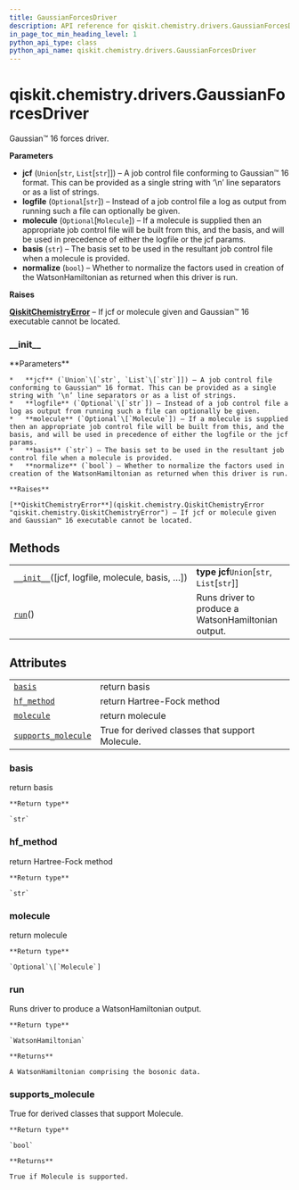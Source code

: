 ```yaml
---
title: GaussianForcesDriver
description: API reference for qiskit.chemistry.drivers.GaussianForcesDriver
in_page_toc_min_heading_level: 1
python_api_type: class
python_api_name: qiskit.chemistry.drivers.GaussianForcesDriver
---
```


<span id="qiskit-chemistry-drivers-gaussianforcesdriver" />

# qiskit.chemistry.drivers.GaussianForcesDriver

<Class id="qiskit.chemistry.drivers.GaussianForcesDriver" isDedicatedPage={true} github="https://github.com/qiskit-community/qiskit-aqua/tree/stable/0.8/qiskit/chemistry/drivers/gaussiand/gaussian_forces_driver.py" signature="GaussianForcesDriver(jcf='\\n#p B3LYP/cc-pVTZ Freq=(Anharm) Int=Ultrafine SCF=VeryTight\\n\\nCO2 geometry optimization B3LYP/cc-pVTZ\\n\\n0 1\\nC -0.848629 2.067624 0.160992\\nO 0.098816 2.655801 -0.159738\\nO -1.796073 1.479446 0.481721\\n\\n', logfile=None, molecule=None, basis='sto-3g', normalize=True)" modifiers="class">
  Gaussian™ 16 forces driver.

  **Parameters**

  *   **jcf** (`Union`\[`str`, `List`\[`str`]]) – A job control file conforming to Gaussian™ 16 format. This can be provided as a single string with ‘\n’ line separators or as a list of strings.
  *   **logfile** (`Optional`\[`str`]) – Instead of a job control file a log as output from running such a file can optionally be given.
  *   **molecule** (`Optional`\[`Molecule`]) – If a molecule is supplied then an appropriate job control file will be built from this, and the basis, and will be used in precedence of either the logfile or the jcf params.
  *   **basis** (`str`) – The basis set to be used in the resultant job control file when a molecule is provided.
  *   **normalize** (`bool`) – Whether to normalize the factors used in creation of the WatsonHamiltonian as returned when this driver is run.

  **Raises**

  [**QiskitChemistryError**](qiskit.chemistry.QiskitChemistryError "qiskit.chemistry.QiskitChemistryError") – If jcf or molecule given and Gaussian™ 16 executable cannot be located.

  ### \_\_init\_\_

  <Function id="qiskit.chemistry.drivers.GaussianForcesDriver.__init__" signature="__init__(jcf='\\n#p B3LYP/cc-pVTZ Freq=(Anharm) Int=Ultrafine SCF=VeryTight\\n\\nCO2 geometry optimization B3LYP/cc-pVTZ\\n\\n0 1\\nC -0.848629 2.067624 0.160992\\nO 0.098816 2.655801 -0.159738\\nO -1.796073 1.479446 0.481721\\n\\n', logfile=None, molecule=None, basis='sto-3g', normalize=True)">
    **Parameters**

    *   **jcf** (`Union`\[`str`, `List`\[`str`]]) – A job control file conforming to Gaussian™ 16 format. This can be provided as a single string with ‘\n’ line separators or as a list of strings.
    *   **logfile** (`Optional`\[`str`]) – Instead of a job control file a log as output from running such a file can optionally be given.
    *   **molecule** (`Optional`\[`Molecule`]) – If a molecule is supplied then an appropriate job control file will be built from this, and the basis, and will be used in precedence of either the logfile or the jcf params.
    *   **basis** (`str`) – The basis set to be used in the resultant job control file when a molecule is provided.
    *   **normalize** (`bool`) – Whether to normalize the factors used in creation of the WatsonHamiltonian as returned when this driver is run.

    **Raises**

    [**QiskitChemistryError**](qiskit.chemistry.QiskitChemistryError "qiskit.chemistry.QiskitChemistryError") – If jcf or molecule given and Gaussian™ 16 executable cannot be located.
  </Function>

  ## Methods

  |                                                                                                                                                                     |                                                    |
  | ------------------------------------------------------------------------------------------------------------------------------------------------------------------- | -------------------------------------------------- |
  | [`__init__`](#qiskit.chemistry.drivers.GaussianForcesDriver.__init__ "qiskit.chemistry.drivers.GaussianForcesDriver.__init__")(\[jcf, logfile, molecule, basis, …]) | **type jcf**`Union`\[`str`, `List`\[`str`]]        |
  | [`run`](#qiskit.chemistry.drivers.GaussianForcesDriver.run "qiskit.chemistry.drivers.GaussianForcesDriver.run")()                                                   | Runs driver to produce a WatsonHamiltonian output. |

  ## Attributes

  |                                                                                                                                                           |                                                 |
  | --------------------------------------------------------------------------------------------------------------------------------------------------------- | ----------------------------------------------- |
  | [`basis`](#qiskit.chemistry.drivers.GaussianForcesDriver.basis "qiskit.chemistry.drivers.GaussianForcesDriver.basis")                                     | return basis                                    |
  | [`hf_method`](#qiskit.chemistry.drivers.GaussianForcesDriver.hf_method "qiskit.chemistry.drivers.GaussianForcesDriver.hf_method")                         | return Hartree-Fock method                      |
  | [`molecule`](#qiskit.chemistry.drivers.GaussianForcesDriver.molecule "qiskit.chemistry.drivers.GaussianForcesDriver.molecule")                            | return molecule                                 |
  | [`supports_molecule`](#qiskit.chemistry.drivers.GaussianForcesDriver.supports_molecule "qiskit.chemistry.drivers.GaussianForcesDriver.supports_molecule") | True for derived classes that support Molecule. |

  ### basis

  <Function id="qiskit.chemistry.drivers.GaussianForcesDriver.basis" signature="basis" modifiers="property">
    return basis

    **Return type**

    `str`
  </Function>

  ### hf\_method

  <Function id="qiskit.chemistry.drivers.GaussianForcesDriver.hf_method" signature="hf_method" modifiers="property">
    return Hartree-Fock method

    **Return type**

    `str`
  </Function>

  ### molecule

  <Function id="qiskit.chemistry.drivers.GaussianForcesDriver.molecule" signature="molecule" modifiers="property">
    return molecule

    **Return type**

    `Optional`\[`Molecule`]
  </Function>

  ### run

  <Function id="qiskit.chemistry.drivers.GaussianForcesDriver.run" signature="run()">
    Runs driver to produce a WatsonHamiltonian output.

    **Return type**

    `WatsonHamiltonian`

    **Returns**

    A WatsonHamiltonian comprising the bosonic data.
  </Function>

  ### supports\_molecule

  <Function id="qiskit.chemistry.drivers.GaussianForcesDriver.supports_molecule" signature="supports_molecule" modifiers="property">
    True for derived classes that support Molecule.

    **Return type**

    `bool`

    **Returns**

    True if Molecule is supported.
  </Function>
</Class>

